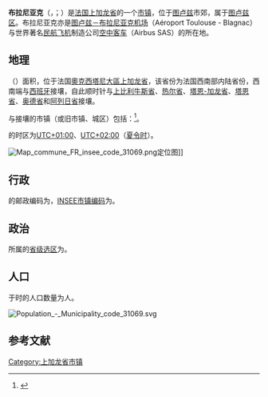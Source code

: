 {{noteTA|G1=法国地名}}
{{Infobox French commune
|name                   = 布拉尼亚克
|native name            = Blagnac
|arrondissement         = [[图卢兹区|图卢兹区]]
}}
'''布拉尼亚克'''（{{lang-fr|Blagnac}}，{{IPA-fr|blaɲak}}；{{lang-oc|Blanhac}}）是[[法国|法国]][[上加龙省|上加龙省]]的一个[[市镇_(法国)|市镇]]，位于[[图卢兹|图卢兹]]市郊，属于[[图卢兹区|图卢兹区]]。布拉尼亚克亦是[[图卢兹－布拉尼亚克机场|图卢兹－布拉尼亚克机场]]（Aéroport Toulouse - Blagnac）与世界著名[[民航飞机|民航飞机]]制造公司[[空中客车|空中客车]]（Airbus SAS）的所在地。

== 地理 ==
{{PAGENAMEBASE}}（{{wikidata|property|linked|P625}}）面积{{wikidata|properties|P2046}}，位于法国[[奧克西塔尼大區|奧克西塔尼大區]][[上加龙省|上加龙省]]，该省份为法国西南部内陆省份，西南端与[[西班牙|西班牙]]接壤，自此顺时针与[[上比利牛斯省|上比利牛斯省]]、[[热尔省|热尔省]]、[[塔恩-加龙省|塔恩-加龙省]]、[[塔恩省|塔恩省]]、[[奥德省|奥德省]]和[[阿列日省|阿列日省]]接壤。

与{{PAGENAMEBASE}}接壤的市镇（或旧市镇、城区）包括：{{Wikidata|properties|linked|P47}}<ref name="geo">{{Cite web|url=https://www.geoportail.gouv.fr/carte|title=Carte|accessdate=2020-03-22|author=Géoportail|language=fr|publisher=Géoportail|archive-date=2017-01-29|archive-url=https://web.archive.org/web/20170129154129/https://www.geoportail.gouv.fr/carte/|dead-url=no}}</ref>。

{{PAGENAMEBASE}}的时区为[[UTC+01:00|UTC+01:00]]、[[UTC+02:00|UTC+02:00]]（[[夏时制|夏令时]]）。

[[File:Map_commune_FR_insee_code_31069.png|thumb]]定位图]]{{Clear|left}}
== 行政 ==
{{PAGENAMEBASE}}的邮政编码为{{wikidata|properties|P281}}，[[法国国家统计与经济研究所|INSEE市镇编码]]为{{wikidata|properties|P374}}。

== 政治 ==
{{PAGENAMEBASE}}所属的[[縣_(法國)|省级选区]]为{{WikidataLink|{{wikidata|properties|raw|best||P7938}}}}。

== 人口 ==
{{PAGENAMEBASE}}于{{wikidata|qualifier|P1082|P585}}时的人口数量为{{wikidata|property|raw|P1082}}人。

[[File:Population_-_Municipality_code_31069.svg|thumb]]{{Clear|left}}
== 参考文献 ==
{{Reflist}}

{{上加龍省市鎮}}
{{Authority control}}
[[Category:上加龙省市镇|Category:上加龙省市镇]]